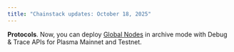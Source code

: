 ---
title: "Chainstack updates: October 18, 2025"
---
**Protocols**. Now, you can deploy [Global Nodes](/docs/global-elastic-node) in archive mode with Debug & Trace APIs for Plasma Mainnet and Testnet.
